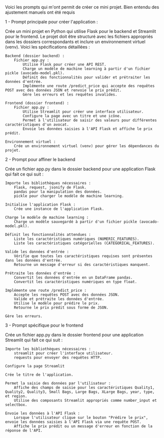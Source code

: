 Voici les prompts qui m'ont permit de créer ce mini projet. Bien entendu des ajustement manuels ont été requis

1 - Prompt principale pour créer l'application :

Crée un mini projet en Python qui utilise Flask pour le backend et Streamlit pour le frontend. Le projet doit être structuré avec les fichiers appropriés dans les dossiers correspondants et inclure un environnement virtuel (venv). Voici les spécifications détaillées :

    Backend (dossier backend) :
        Fichier app.py :
            Utilise Flask pour créer une API REST.
            Charge un modèle de machine learning à partir d'un fichier pickle (avocado-model.pkl).
            Définit des fonctionnalités pour valider et prétraiter les données d'entrée.
            Implémente une route /predict_price qui accepte des requêtes POST avec des données JSON et renvoie le prix prédit.
            Gère les erreurs et les requêtes invalides.

    Frontend (dossier frontend) :
        Fichier app.py :
            Utilise Streamlit pour créer une interface utilisateur.
            Configure la page avec un titre et une icône.
            Permet à l'utilisateur de saisir des valeurs pour différentes caractéristiques d'un avocat.
            Envoie les données saisies à l'API Flask et affiche le prix prédit.
            
    Environnement virtuel :
        Crée un environnement virtuel (venv) pour gérer les dépendances du projet.



2 - Prompt pour affiner le backend

Crée un fichier app.py dans le dossier backend pour une application Flask qui fait ce qui suit :

    Importe les bibliothèques nécessaires :
        Flask, request, jsonify de Flask.
        pandas pour la manipulation des données.
        pickle pour charger le modèle de machine learning.

    Initialise l'application Flask :
        Crée une instance de l'application Flask.

    Charge le modèle de machine learning :
        Charge un modèle sauvegardé à partir d'un fichier pickle (avocado-model.pkl).

    Définit les fonctionnalités attendues :
        Liste les caractéristiques numériques (NUMERIC_FEATURES).
        Liste les caractéristiques catégorielles (CATEGORICAL_FEATURES).

    Valide les données d'entrée :
        Vérifie que toutes les caractéristiques requises sont présentes dans les données d'entrée.
        Retourne un message d'erreur si des caractéristiques manquent.

    Prétraite les données d'entrée :
        Convertit les données d'entrée en un DataFrame pandas.
        Convertit les caractéristiques numériques en type float.

    Implémente une route /predict_price :
        Accepte les requêtes POST avec des données JSON.
        Valide et prétraite les données d'entrée.
        Utilise le modèle pour prédire le prix.
        Retourne le prix prédit sous forme de JSON.

    Gère les erreurs.


3 - Prompt spécifique pour le frontend

Crée un fichier app.py dans le dossier frontend pour une application Streamlit qui fait ce qui suit :

    Importe les bibliothèques nécessaires :
        streamlit pour créer l'interface utilisateur.
        requests pour envoyer des requêtes HTTP.

    Configure la page Streamlit

    Crée le titre de l'application.

    Permet la saisie des données par l'utilisateur :
        Affiche des champs de saisie pour les caractéristiques Quality1, Quality2, Quality3, Small Bags, Large Bags, XLarge Bags, year, type, et region.
        Utilise des composants Streamlit appropriés comme number_input et selectbox.

    Envoie les données à l'API Flask :
        Lorsque l'utilisateur clique sur le bouton "Prédire le prix", envoie les données saisies à l'API Flask via une requête POST.
        Affiche le prix prédit ou un message d'erreur en fonction de la réponse de l'API.
